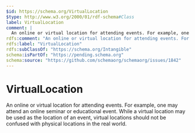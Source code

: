 ```yaml
---
$id: https://schema.org/VirtualLocation
$type: http://www.w3.org/2000/01/rdf-schema#Class
label: VirtualLocation
comment: |
  An online or virtual location for attending events. For example, one may attend an online seminar or educational event. While a virtual location may be used as the location of an event, virtual locations should not be confused with physical locations in the real world.
rdfs:comment: "An online or virtual location for attending events. For example, one may attend an online seminar or educational event. While a virtual location may be used as the location of an event, virtual locations should not be confused with physical locations in the real world."
rdfs:label: "VirtualLocation"
rdfs:subClassOf: "https://schema.org/Intangible"
schema:isPartOf: "https://pending.schema.org"
schema:source: "https://github.com/schemaorg/schemaorg/issues/1842"
---
```


# VirtualLocation

An online or virtual location for attending events. For example, one may attend an online seminar or educational event. While a virtual location may be used as the location of an event, virtual locations should not be confused with physical locations in the real world.

